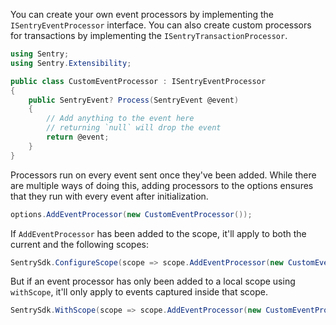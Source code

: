 You can create your own event processors by implementing the `ISentryEventProcessor` interface. You can also create custom processors for transactions by implementing the `ISentryTransactionProcessor`.

```csharp
using Sentry;
using Sentry.Extensibility;

public class CustomEventProcessor : ISentryEventProcessor
{
    public SentryEvent? Process(SentryEvent @event)
    {
        // Add anything to the event here
        // returning `null` will drop the event
        return @event;
    }
}
```

Processors run on every event sent once they've been added. While there are multiple ways of doing this, adding processors to the options ensures that they run with every event after initialization.

```csharp
options.AddEventProcessor(new CustomEventProcessor());
```

If `AddEventProcessor` has been added to the scope, it'll apply to both the current and the following scopes:

```csharp
SentrySdk.ConfigureScope(scope => scope.AddEventProcessor(new CustomEventProcessor()));
```

But if an event processor has only been added to a local scope using `withScope`, it'll only apply to events captured inside that scope.

```csharp
SentrySdk.WithScope(scope => scope.AddEventProcessor(new CustomEventProcessor()));
```
